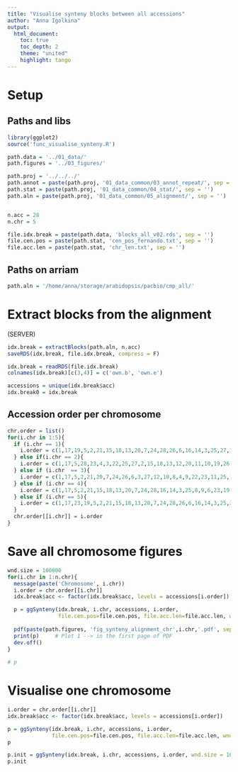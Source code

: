 ```yaml
---
title: "Visualise synteny blocks between all accessions"
author: "Anna Igolkina"
output:
  html_document: 
    toc: true    
    toc_depth: 2 
    theme: "united" 
    highlight: tango 
---
```


# Setup

## Paths and libs
```r
library(ggplot2)
source('func_visualise_synteny.R')

path.data = '../01_data/'
path.figures = '../03_figures/'

path.proj = '../../../'
path.annot = paste(path.proj, '01_data_common/03_annot_repeat/', sep = '')
path.stat = paste(path.proj, '01_data_common/04_stat/', sep = '')
path.aln = paste(path.proj, '01_data_common/05_alignment/', sep = '')


n.acc = 28
n.chr = 5

file.idx.break = paste(path.data, 'blocks_all_v02.rds', sep = '')
file.cen.pos = paste(path.stat, 'cen_pos_fernando.txt', sep = '')
file.acc.len = paste(path.stat, 'chr_len.txt', sep = '')
```


## Paths on arriam
```r
path.aln = '/home/anna/storage/arabidopsis/pacbio/cmp_all/'

```


# Extract blocks from the alignment
(SERVER)
```r

idx.break = extractBlocks(path.aln, n.acc)
saveRDS(idx.break, file.idx.break, compress = F)

```


```r
idx.break = readRDS(file.idx.break)
colnames(idx.break)[c(3,4)] = c('own.b', 'own.e')

accessions = unique(idx.break$acc)
idx.break0 = idx.break

```


## Accession order per chromosome
```r

chr.order = list()
for(i.chr in 1:5){
  if (i.chr == 1){
    i.order = c(1,17,19,5,2,21,15,18,13,20,7,24,28,26,6,16,14,3,25,27,12,10,11,23,22,8,4,9)
  } else if(i.chr == 2){
    i.order = c(1,17,5,28,23,4,3,22,25,27,2,15,18,13,12,20,11,10,19,26,8,7,21,9,24,6,16,14)
  } else if (i.chr  == 3){
    i.order = c(1,17,5,2,21,20,7,24,26,6,3,27,12,10,8,4,9,22,23,11,25,16,14,28,15,18,13,19)
  } else if (i.chr == 4){
    i.order = c(1,17,5,2,21,15,18,13,20,7,24,28,16,14,3,25,8,9,6,23,19,26,27,12,10,11,22,4)
  } else if (i.chr == 5){
    i.order = c(1,17,23,19,5,2,21,15,18,13,20,7,24,28,26,6,16,14,3,25,27,12,10,11,22,8,4,9)
  }
  chr.order[[i.chr]] = i.order
}

```




# Save all chromosome figures
```r
wnd.size = 100000
for(i.chr in 1:n.chr){
  message(paste('Chromosome', i.chr))
  i.order = chr.order[[i.chr]]
  idx.break$acc <- factor(idx.break$acc, levels = accessions[i.order])

  p = ggSynteny(idx.break, i.chr, accessions, i.order, 
                file.cen.pos=file.cen.pos, file.acc.len=file.acc.len, wnd.size=wnd.size)
  
  pdf(paste(path.figures, 'fig_synteny_alignment_chr',i.chr,'.pdf', sep = ''), width = 7, height = 5)
  print(p)     # Plot 1 --> in the first page of PDF
  dev.off()
}
  
# p


```
# Visualise one chromosome
```r
i.order = chr.order[[i.chr]]
idx.break$acc <- factor(idx.break$acc, levels = accessions[i.order])

p = ggSynteny(idx.break, i.chr, accessions, i.order, 
              file.cen.pos=file.cen.pos, file.acc.len=file.acc.len, wnd.size = 100000)
p

p.init = ggSynteny(idx.break, i.chr, accessions, i.order, wnd.size = 100000)
p.init

```


